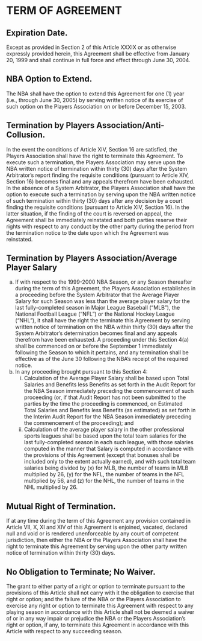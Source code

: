 # TERM OF AGREEMENT

## Expiration Date.

Except as provided in Section 2 of this Article XXXIX or as otherwise expressly provided herein, this Agreement shall be effective from January 20, 1999 and shall continue in full force and effect through June 30, 2004.

## NBA Option to Extend.

The NBA shall have the option to extend this Agreement for one (1) year (i.e., through June 30, 2005) by serving written notice of its exercise of such option on the Players Association on or before December 15, 2003.

## Termination by Players Association/Anti-Collusion.

In the event the conditions of Article XIV, Section 16 are satisfied, the Players Association shall have the right to terminate this Agreement. To execute such a termination, the Players Association may serve upon the NBA written notice of termination within thirty (30) days after the System Arbitrator's report finding the requisite conditions (pursuant to Article XIV, Section 16) becomes final and any appeals therefrom have been exhausted. In the absence of a System Arbitrator, the Players Association shall have the option to execute such a termination by serving upon the NBA written notice of such termination within thirty (30) days after any decision by a court finding the requisite conditions (pursuant to Article XIV, Section 16). In the latter situation, if the finding of the court is reversed on appeal, the Agreement shall be immediately reinstated and both parties reserve their rights with respect to any conduct by the other party during the period from the termination notice to the date upon which the Agreement was reinstated.

## Termination by Players Association/Average Player Salary

(a) If with respect to the 1999-2000 NBA Season, or any Season thereafter during the term of this Agreement, the Players Association establishes in a proceeding before the System Arbitrator that the Average Player Salary for such Season was less than the average player salary for the last fully-completed season in Major League Baseball ("MLB"), the National Football League ("NFL") or the National Hockey League ("NHL"), it shall have the right the terminate this Agreement by serving written notice of termination on the NBA within thirty (30) days after the System Arbitrator's determination becomes final and any appeals therefrom have been exhausted. A proceeding under this Section 4(a) shall be commenced on or before the September 1 immediately following the Season to which it pertains, and any termination shall be effective as of the June 30 following the NBA's receipt of the required notice.
(b) In any proceeding brought pursuant to this Section 4:
    (i) Calculation of the Average Player Salary shall be based upon Total Salaries and Benefits less Benefits as set forth in the Audit Report for the NBA Season immediately preceding the commencement of such proceeding (or, if that Audit Report has not been submitted to the parties by the time the proceeding is commenced, on Estimated Total Salaries and Benefits less Benefits (as estimated) as set forth in the Interim Audit Report for the NBA Season immediately preceding the commencement of the proceeding); and
    (ii) Calculation of the average player salary in the other professional sports leagues shall be based upon the total team salaries for the last fully-completed season in each such league, with those salaries computed in the manner that Salary is computed in accordance with the provisions of this Agreement (except that bonuses shall be included only to the extent actually earned), and with such total team salaries being divided by (x) for MLB, the number of teams in MLB multiplied by 26, (y) for the NFL, the number of teams in the NFL multiplied by 56, and (z) for the NHL, the number of teams in the NHL multiplied by 26.

## Mutual Right of Termination.

If at any time during the term of this Agreement any provision contained in Article VII, X, XI and XIV of this Agreement is enjoined, vacated, declared null and void or is rendered unenforceable by any court of competent jurisdiction, then either the NBA or the Players Association shall have the right to terminate this Agreement by serving upon the other party written notice of termination within thirty (30) days.

## No Obligation to Terminate; No Waiver.

The grant to either party of a right or option to terminate pursuant to the provisions of this Article shall not carry with it the obligation to exercise that right or option; and the failure of the NBA or the Players Association to exercise any right or option to terminate this Agreement with respect to any playing season in accordance with this Article shall not be deemed a waiver of or in any way impair or prejudice the NBA or the Players Association's right or option, if any, to terminate this Agreement in accordance with this Article with respect to any succeeding season.